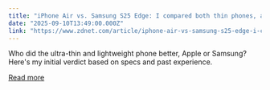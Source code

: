 ```yaml
---
title: "iPhone Air vs. Samsung S25 Edge: I compared both thin phones, and there's a clear winner"
date: "2025-09-10T13:49:00.000Z"
link: "https://www.zdnet.com/article/iphone-air-vs-samsung-s25-edge-i-compared-both-thin-phones-and-theres-a-clear-winner/"
---
```


Who did the ultra-thin and lightweight phone better, Apple or Samsung? Here's my initial verdict based on specs and past experience.

[Read more](https://www.zdnet.com/article/iphone-air-vs-samsung-s25-edge-i-compared-both-thin-phones-and-theres-a-clear-winner/)
